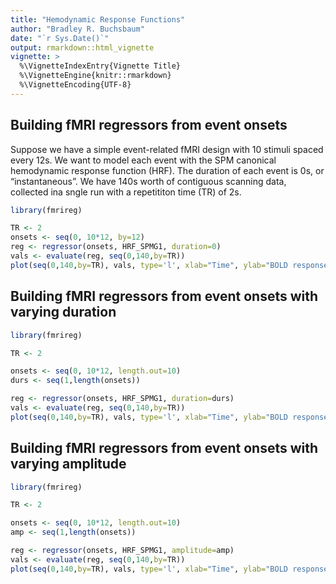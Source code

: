 ```yaml
---
title: "Hemodynamic Response Functions"
author: "Bradley R. Buchsbaum"
date: "`r Sys.Date()`"
output: rmarkdown::html_vignette
vignette: >
  %\VignetteIndexEntry{Vignette Title}
  %\VignetteEngine{knitr::rmarkdown}
  %\VignetteEncoding{UTF-8}
---
```



## Building fMRI regressors from event onsets

Suppose we have a simple event-related fMRI design with 10 stimuli spaced every 12s. We want to model each event with the SPM canonical hemodynamic response function (HRF). The duration of each event is 0s, or "instantaneous". We have 140s worth of contiguous scanning data, collected ina  sngle run with a repetititon time (TR) of 2s.

```r
library(fmrireg)

TR <- 2
onsets <- seq(0, 10*12, by=12)
reg <- regressor(onsets, HRF_SPMG1, duration=0)
vals <- evaluate(reg, seq(0,140,by=TR))
plot(seq(0,140,by=TR), vals, type='l', xlab="Time", ylab="BOLD response")
```

## Building fMRI regressors from event onsets with varying duration

```r
library(fmrireg)

TR <- 2

onsets <- seq(0, 10*12, length.out=10)
durs <- seq(1,length(onsets))

reg <- regressor(onsets, HRF_SPMG1, duration=durs)
vals <- evaluate(reg, seq(0,140,by=TR))
plot(seq(0,140,by=TR), vals, type='l', xlab="Time", ylab="BOLD response")
```

## Building fMRI regressors from event onsets with varying amplitude

```r
library(fmrireg)

TR <- 2

onsets <- seq(0, 10*12, length.out=10)
amp <- seq(1,length(onsets))

reg <- regressor(onsets, HRF_SPMG1, amplitude=amp)
vals <- evaluate(reg, seq(0,140,by=TR))
plot(seq(0,140,by=TR), vals, type='l', xlab="Time", ylab="BOLD response")
```